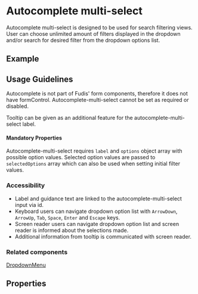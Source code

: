 
<Meta title="Components/Autocomplete multi-select" />

# Autocomplete multi-select

Autocomplete multi-select is designed to be used for search filtering views. User can choose unlimited amount of filters displayed in the dropdown and/or search for desired filter from the dropdown options list.

## Example

<Canvas of={AutocompleteMultiSelectStories.AutocompleteMultiSelect}></Canvas>

## Usage Guidelines

Autocomplete is not part of Fudis' form components, therefore it does not have formControl. Autocomplete-multi-select cannot be set as required or disabled.

Tooltip can be given as an additional feature for the autocomplete-multi-select label.

#### Mandatory Properties

Autocomplete-multi-select requires `label` and `options` object array with possible option values. Selected option values are passed to `selectedOptions` array which can also be used when setting initial filter values.

### Accessibility

- Label and guidance text are linked to the autocomplete-multi-select input via id.
- Keyboard users can navigate dropdown option list with <code>ArrowDown</code>, <code>ArrowUp</code>, <code>Tab</code>, <code>Space</code>, <code>Enter</code> and <code>Escape</code> keys.
- Screen reader users can navigate dropdown option list and screen reader is informed about the selections made.
- Additional information from tooltip is communicated with screen reader.


### Related components

[DropdownMenu](/docs/components-dropdown-menu--documentation)

## Properties

<ArgTypes of={AutocompleteMultiSelectComponent} />
